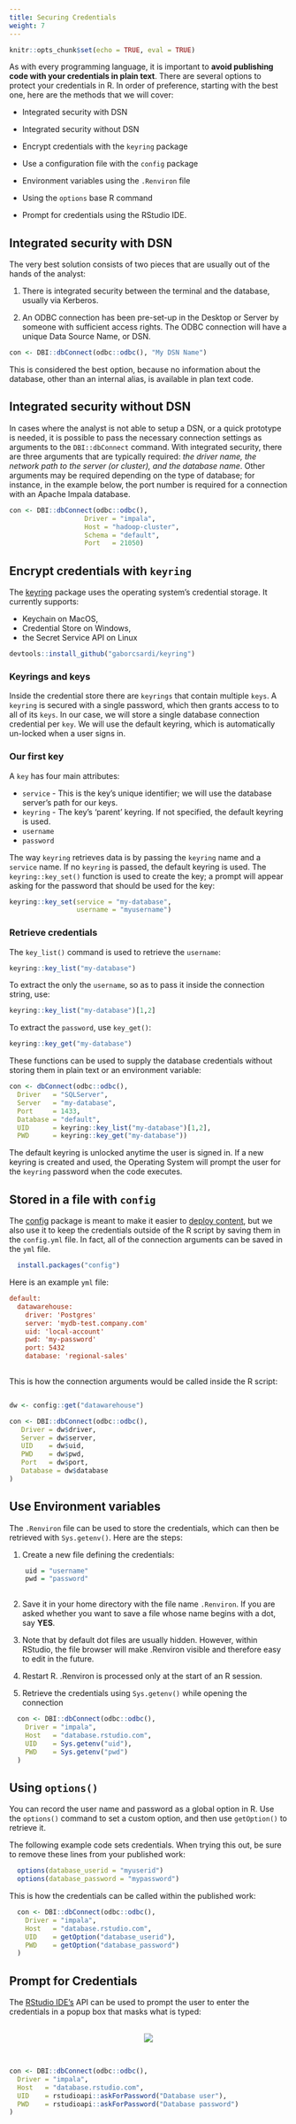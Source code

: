 ```yaml
---
title: Securing Credentials
weight: 7
---
```


```r
knitr::opts_chunk$set(echo = TRUE, eval = TRUE)
```

As with every programming language, it is important to **avoid publishing code with your credentials in plain text**.  There are several options to protect your credentials in R.  In order of preference, starting with the best one, here are the methods that we will cover:

- Integrated security with DSN

- Integrated security without DSN

- Encrypt credentials with the `keyring` package

- Use a configuration file with the `config` package

- Environment variables using the `.Renviron` file

- Using the `options` base R command

- Prompt for credentials using the RStudio IDE.

## Integrated security with DSN

The very best solution consists of two pieces that are usually out of the hands of the analyst:

1. There is integrated security between the terminal and the database, usually via Kerberos.

2. An ODBC connection has been pre-set-up in the Desktop or Server by someone with sufficient access rights.  The ODBC connection will have a unique Data Source Name, or DSN.

```r
con <- DBI::dbConnect(odbc::odbc(), "My DSN Name")

```

This is considered the best option, because no information about the database, other than an internal alias, is available in plan text code.

## Integrated security without DSN

In cases where the analyst is not able to setup a DSN, or a quick prototype is needed, it is possible to pass the necessary connection settings as arguments to the `DBI::dbConnect` command.  With integrated security, there are three arguments that are typically required: *the driver name, the network path to the server (or cluster), and the database name*. Other arguments may be required depending on the type of database; for instance, in the example below, the port number is required for a connection with an Apache Impala database.

```r
con <- DBI::dbConnect(odbc::odbc(),
                   Driver = "impala", 
                   Host = "hadoop-cluster",
                   Schema = "default",
                   Port   = 21050)
```


## Encrypt credentials with `keyring`

The [keyring](https://github.com/gaborcsardi/keyring) package uses the operating system's credential storage. It currently supports:

- Keychain on MacOS,
- Credential Store on Windows,
- the Secret Service API on Linux


```r
devtools::install_github("gaborcsardi/keyring")
```

### Keyrings and keys

Inside the credential store there are `keyrings` that contain multiple `keys`.  A `keyring` is secured with a single password, which then grants access to to all of its `keys`.  In our case, we will store a single database connection credential per `key`. We will use the default keyring, which is automatically un-locked when a user signs in.

### Our first key

A `key` has four main attributes:

- `service` - This is the key's unique identifier; we will use the database server's path for our keys.
- `keyring` - The key's 'parent' keyring. If not specified, the default keyring is used.
- `username`
- `password` 

The way `keyring` retrieves data is by passing the `keyring` name and a `service` name. If no `keyring` is passed, the default keyring is used. The `keyring::key_set()` function is used to create the key; a prompt will appear asking for the password that should be used for the key:

```r
keyring::key_set(service = "my-database", 
                 username = "myusername")
```

### Retrieve credentials

The `key_list()` command is used to retrieve the `username`:

```r
keyring::key_list("my-database")
```

To extract the only the `username`, so as to pass it inside the connection string, use:

```r
keyring::key_list("my-database")[1,2]
```

To extract the `password`, use `key_get()`:

```r
keyring::key_get("my-database")
```

These functions can be used to supply the database credentials without storing them in plain text or an environment variable:

```r
con <- dbConnect(odbc::odbc(), 
  Driver   = "SQLServer",
  Server   = "my-database",
  Port     = 1433,
  Database = "default",
  UID      = keyring::key_list("my-database")[1,2],
  PWD      = keyring::key_get("my-database"))
```

The default keyring is unlocked anytime the user is signed in. If a new keyring is created and used, the Operating System will prompt the user for the `keyring` password when the code executes.

## Stored in a file with `config`

The [config](https://github.com/rstudio/config) package is meant to make it easier to [deploy content](/deployment/#deploying-with-config-package), but we also use it to keep the credentials outside of the R script by saving them in the `config.yml` file.  In fact, all of the connection arguments can be saved in the `yml` file.


```r
  install.packages("config")
```

Here is an example `yml` file:

```ini
default:
  datawarehouse:
    driver: 'Postgres' 
    server: 'mydb-test.company.com'
    uid: 'local-account'
    pwd: 'my-password'  
    port: 5432
    database: 'regional-sales'
 
```

This is how the connection arguments would be called inside the R script:

```r

dw <- config::get("datawarehouse")

con <- DBI::dbConnect(odbc::odbc(),
   Driver = dw$driver,
   Server = dw$server,
   UID    = dw$uid,
   PWD    = dw$pwd,
   Port   = dw$port,
   Database = dw$database
)
```


## Use Environment variables

The `.Renviron` file can be used to store the credentials, which can then be retrieved with `Sys.getenv()`.  Here are the steps:

1. Create a new file defining the credentials:

```r
    
    uid = "username"
    pwd = "password"
    
```
2. Save it in your home directory with the file name `.Renviron`. If you are asked whether you want to save a file whose name begins with a dot, say **YES**.

3. Note that by default dot files are usually hidden. However, within RStudio, the file browser will make .Renviron visible and therefore easy to edit in the future.

4. Restart R. .Renviron is processed only at the start of an R session.

5. Retrieve the credentials using `Sys.getenv()` while opening the connection
```r
  con <- DBI::dbConnect(odbc::odbc(),
    Driver = "impala", 
    Host   = "database.rstudio.com",
    UID    = Sys.getenv("uid"),
    PWD    = Sys.getenv("pwd")
  )
```

## Using `options()`

You can record the user name and password as a global option in R. Use the `options()` command to set a custom option, and then use `getOption()` to retrieve it.

The following example code sets credentials.  When trying this out, be sure to remove these lines from your published work:

```r
  options(database_userid = "myuserid")
  options(database_password = "mypassword")
```

This is how the credentials can be called within the published work:

```r
  con <- DBI::dbConnect(odbc::odbc(),
    Driver = "impala", 
    Host   = "database.rstudio.com",
    UID    = getOption("database_userid"),
    PWD    = getOption("database_password")
  )
```

## Prompt for Credentials

The [RStudio IDE's](https://www.rstudio.com/products/rstudio/) API can be used to prompt the user to enter the credentials in a popup box that masks what is typed:

<br/>
  <center><img src="/securing-credentials/prompt.png"> </center>
<br/>


```r
con <- DBI::dbConnect(odbc::odbc(),
  Driver = "impala", 
  Host   = "database.rstudio.com",
  UID    = rstudioapi::askForPassword("Database user"),
  PWD    = rstudioapi::askForPassword("Database password")
)
```



